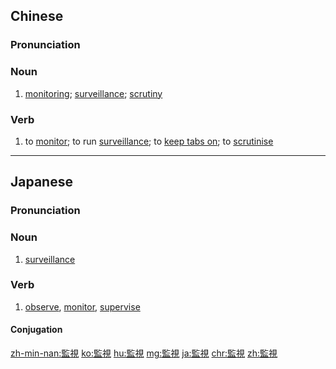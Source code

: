 {{also|监视}}
==Chinese==
{{zh-forms|s=监视}}

===Pronunciation===
{{zh-pron
|m=jiānshì
|c=gaam1 si6
|h=pfs=kam-sṳ
|mn=qz,tw,xm,zz:kàm-sī/xm,zz:kam-sī
|cat=n,v
}}

===Noun===
{{zh-noun}}

# [[monitoring]]; [[surveillance]]; [[scrutiny]]

===Verb===
{{zh-verb}}

# to [[monitor]]; to run [[surveillance]]; to [[keep tabs on]]; to [[scrutinise]]

----

==Japanese==
{{ja-kanjitab|かん|し|yomi=on}}

===Pronunciation===
{{ja-pron|かんし|y=o}}

===Noun===
{{ja-noun|かんし}}

# [[surveillance]]

===Verb===
{{ja-verb-suru|tr=trans|かんし}}

# [[observe]], [[monitor]], [[supervise]]

====Conjugation====
{{ja-suru|かんし}}

[[zh-min-nan:監視]]
[[ko:監視]]
[[hu:監視]]
[[mg:監視]]
[[ja:監視]]
[[chr:監視]]
[[zh:監視]]